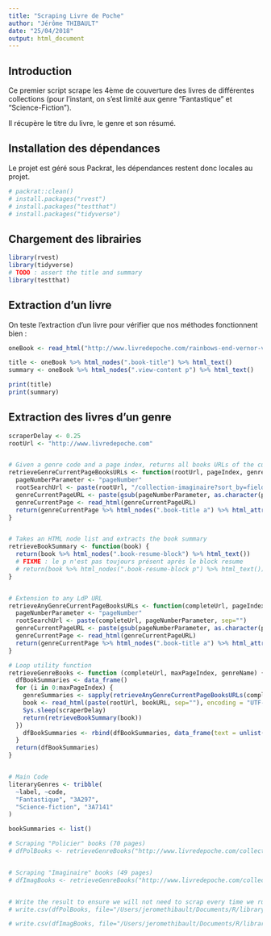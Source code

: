 ```yaml
---
title: "Scraping Livre de Poche"
author: "Jérôme THIBAULT"
date: "25/04/2018"
output: html_document
---
```


## Introduction
Ce premier script scrape les 4ème de couverture des livres de différentes collections (pour l'instant, on s'est limité aux genre "Fantastique" et "Science-Fiction").

Il récupère le titre du livre, le genre et son résumé.


## Installation des dépendances
Le projet est géré sous Packrat, les dépendances restent donc locales au projet.

```r
# packrat::clean()
# install.packages("rvest")
# install.packages("testthat")
# install.packages("tidyverse")
```


## Chargement des librairies

```r
library(rvest)
library(tidyverse)
# TODO : assert the title and summary
library(testthat)
```


## Extraction d'un livre
On teste l'extraction d'un livre pour vérifier que nos méthodes fonctionnent bien :

```r

oneBook <- read_html("http://www.livredepoche.com/rainbows-end-vernor-vinge-9782253159933")

title <- oneBook %>% html_nodes(".book-title") %>% html_text()
summary <- oneBook %>% html_nodes(".view-content p") %>% html_text()

print(title)
print(summary)

```


## Extraction des livres d'un genre

```r
scraperDelay <- 0.25
rootUrl <- "http://www.livredepoche.com"


# Given a genre code and a page index, returns all books URLs of the current page
retrieveGenreCurrentPageBooksURLs <- function(rootUrl, pageIndex, genreCode) {
  pageNumberParameter <- "pageNumber"
  rootSearchUrl <- paste(rootUrl, "/collection-imaginaire?sort_by=field_book_publication_date&sort_order=DESC&page=", pageNumberParameter, "&f[0]=field_book_collection%3A10489&f[1]=field_tags%", sep="")
  genreCurrentPageURL <- paste(gsub(pageNumberParameter, as.character(pageIndex), rootSearchUrl), genreCode, sep="")
  genreCurrentPage <- read_html(genreCurrentPageURL)
  return(genreCurrentPage %>% html_nodes(".book-title a") %>% html_attr("href"))
}


# Takes an HTML node list and extracts the book summary
retrieveBookSummary <- function(book) {
  return(book %>% html_nodes(".book-resume-block") %>% html_text())
  # FIXME : le p n'est pas toujours présent après le block resume
  # return(book %>% html_nodes(".book-resume-block p") %>% html_text())
}


# Extension to any LdP URL
retrieveAnyGenreCurrentPageBooksURLs <- function(completeUrl, pageIndex) {
  pageNumberParameter <- "pageNumber"
  rootSearchUrl <- paste(completeUrl, pageNumberParameter, sep="")
  genreCurrentPageURL <- paste(gsub(pageNumberParameter, as.character(pageIndex), rootSearchUrl), sep="")
  genreCurrentPage <- read_html(genreCurrentPageURL)
  return(genreCurrentPage %>% html_nodes(".book-title a") %>% html_attr("href"))
}

# Loop utility function
retrieveGenreBooks <- function (completeUrl, maxPageIndex, genreName) {
  dfBookSummaries <- data_frame()
  for (i in 0:maxPageIndex) {
    genreSummaries <- sapply(retrieveAnyGenreCurrentPageBooksURLs(completeUrl, i), function(bookURL) {
    book <- read_html(paste(rootUrl, bookURL, sep=""), encoding = "UTF-8")
    Sys.sleep(scraperDelay)
    return(retrieveBookSummary(book))
  })
    dfBookSummaries <- rbind(dfBookSummaries, data_frame(text = unlist(genreSummaries),genre=genreName))
  }
  return(dfBookSummaries)
}


# Main Code
literaryGenres <- tribble(
  ~label, ~code,
  "Fantastique", "3A297",
  "Science-fiction", "3A7141"
)

bookSummaries <- list()

# Scraping "Policier" books (70 pages)
# dfPolBooks <- retrieveGenreBooks("http://www.livredepoche.com/collection-policiers?sort_by=field_book_publication_date&sort_order=DESC&f[0]=field_tags%3A5722&page=", 69, "Policier")


# Scraping "Imaginaire" books (49 pages)
# dfImagBooks <- retrieveGenreBooks("http://www.livredepoche.com/collection-imaginaire?sort_by=field_book_publication_date&sort_order=DESC&f[0]=field_tags%3A5726&page=", 48, "Imaginaire")


# Write the result to ensure we will not need to scrap every time we run the project
# write.csv(dfPolBooks, file="/Users/jeromethibault/Documents/R/library/dfPolBooks.csv")

# write.csv(dfImagBooks, file="/Users/jeromethibault/Documents/R/library/dfImagBooks.csv")
```
